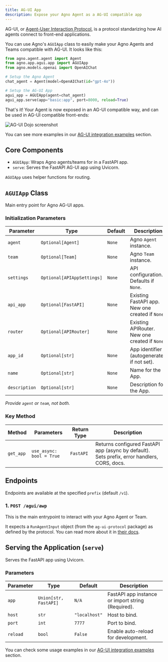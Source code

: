 ```yaml
---
title: AG-UI App
description: Expose your Agno Agent as a AG-UI compatible app
---
```


AG-UI, or [Agent-User Interaction Protocol](https://github.com/ag-ui-protocol/ag-ui), is a protocol standarizing how AI agents connect to front-end applications.

You can use Agno's `AGUIApp` class to easily make your Agno Agents and Teams compatible with AG-UI. It looks like this:

```python my_agent.py
from agno.agent.agent import Agent
from agno.app.agui.app import AGUIApp
from agno.models.openai import OpenAIChat

# Setup the Agno Agent
chat_agent = Agent(model=OpenAIChat(id="gpt-4o"))

# Setup the AG-UI App
agui_app = AGUIApp(agent=chat_agent)
agui_app.serve(app="basic:app", port=8000, reload=True)
```

That's it! Your Agent is now exposed in an AG-UI compatible way, and can be used in AG-UI compatible front-ends:

![AG-UI Dojo screenshot](/images/agui-dojo.png)

You can see more examples in our [AG-UI integration examples](/examples/applications/ag-ui) section.

## Core Components

- `AGUIApp`: Wraps Agno agents/teams for in a FastAPI app.
- `serve`: Serves the FastAPI AG-UI app using Uvicorn.

`AGUIApp` uses helper functions for routing.

## `AGUIApp` Class

Main entry point for Agno AG-UI apps.

### Initialization Parameters

| Parameter  | Type                      | Default | Description                                           |
| ---------- | ------------------------- | ------- | ----------------------------------------------------- |
| `agent`    | `Optional[Agent]`         | `None`  | Agno `Agent` instance.                                |
| `team`     | `Optional[Team]`          | `None`  | Agno `Team` instance.                                 |
| `settings` | `Optional[APIAppSettings]`| `None`  | API configuration. Defaults if `None`.                |
| `api_app`  | `Optional[FastAPI]`       | `None`  | Existing FastAPI app. New one created if `None`.    |
| `router`   | `Optional[APIRouter]`     | `None`  | Existing APIRouter. New one created if `None`.        |
| `app_id`    | `Optional[str]`           | `None`  | App identifier (autogenerated if not set).                         |
| `name`    | `Optional[str]`           | `None`  | Name for the App.                         |
| `description`    | `Optional[str]`           | `None`  |  Description for the App.                         |

*Provide `agent` or `team`, not both.*

### Key Method

| Method | Parameters | Return Type | Description |
|--------|------------|-------------|-------------|
| `get_app` | `use_async: bool = True` | `FastAPI` | Returns configured FastAPI app (async by default). Sets prefix, error handlers, CORS, docs. |


## Endpoints

Endpoints are available at the specified `prefix` (default `/v1`).

### 1. `POST /agui/awp`

This is the main entrypoint to interact with your Agno Agent or Team.

It expects a `RunAgentInput` object (from the `ag-ui-protocol` package) as defined by the protocol. You can read more about it in [their docs](https://docs.ag-ui.com/quickstart/server).


## Serving the Application (`serve`)

Serves the FastAPI app using Uvicorn.

### Parameters

| Parameter | Type                | Default     | Description                                        |
| --------- | ------------------- | ----------- | -------------------------------------------------- |
| `app`     | `Union[str, FastAPI]` | `N/A`       | FastAPI app instance or import string (Required). |
| `host`    | `str`               | `"localhost"` | Host to bind.                                      |
| `port`    | `int`               | `7777`      | Port to bind.                                      |
| `reload`  | `bool`              | `False`     | Enable auto-reload for development.                |


You can check some usage examples in our [AG-UI integration examples](/examples/applications/ag-ui) section.